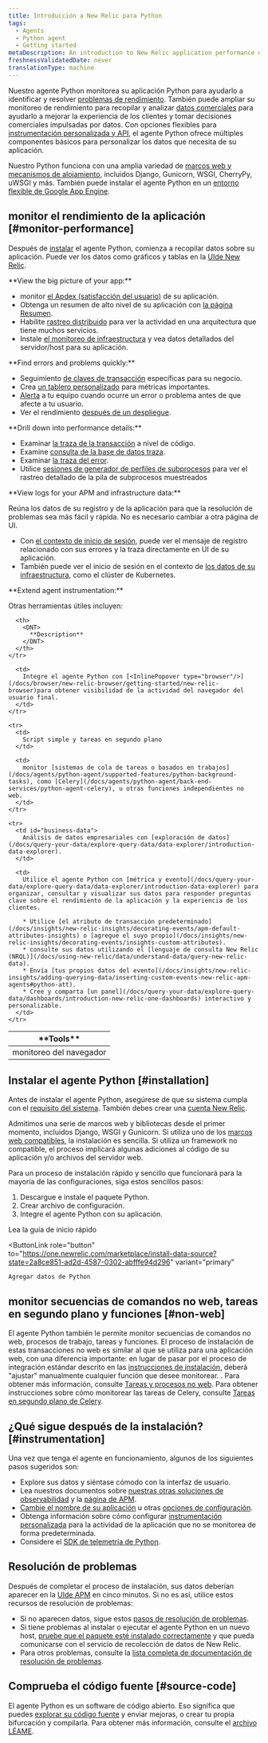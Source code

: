 ```yaml
---
title: Introducción a New Relic para Python
tags:
  - Agents
  - Python agent
  - Getting started
metaDescription: An introduction to New Relic application performance monitoring (APM) for Python applications.
freshnessValidatedDate: never
translationType: machine
---
```


Nuestro agente Python monitorea su aplicación Python para ayudarlo a identificar y resolver [problemas de rendimiento](#monitor-performance). También puede ampliar su monitoreo de rendimiento para recopilar y analizar [datos comerciales](#business-data) para ayudarlo a mejorar la experiencia de los clientes y tomar decisiones comerciales impulsadas por datos. Con opciones flexibles para [instrumentación personalizada y API](/docs/agents/python-agent/custom-instrumentation/python-custom-instrumentation), el agente Python ofrece múltiples componentes básicos para personalizar los datos que necesita de su aplicación.

Nuestro Python funciona con una amplia variedad de [marcos web y mecanismos de alojamiento](/docs/agents/python-agent/getting-started/instrumented-python-packages), incluidos Django, Gunicorn, WSGI, CherryPy, uWSGI y más. También puede instalar el agente Python en un [entorno flexible de Google App Engine](/docs/agents/python-agent/hosting-services/install-new-relic-python-agent-gae-flexible-environment).

## monitor el rendimiento de la aplicación [#monitor-performance]

Después de [instalar](#installation) el agente Python, comienza a recopilar datos sobre su aplicación. Puede ver los datos como gráficos y tablas en la [UIde New Relic](/docs/new-relic-one/use-new-relic-one/get-started/introduction-new-relic-one).

<DNT>
  **View the big picture of your app:**
</DNT>

* monitor [el Apdex (satisfacción del usuario)](/docs/apm/new-relic-apm/apdex/apdex-measuring-user-satisfaction) de su aplicación.
* Obtenga un resumen de alto nivel de su aplicación con [la página Resumen](/docs/apm/applications-menu/monitoring/apm-overview-page).
* Habilite [rastreo distribuido](/docs/apm/distributed-tracing/getting-started/introduction-distributed-tracing) para ver la actividad en una arquitectura que tiene muchos servicios.
* Instale [el monitoreo de infraestructura](/docs/infrastructure/new-relic-infrastructure/getting-started/introduction-new-relic-infrastructure) y vea datos detallados del servidor/host para su aplicación.

<DNT>
  **Find errors and problems quickly:**
</DNT>

* Seguimiento [de claves de transacción](/docs/apm/transactions/key-transactions/key-transactions-tracking-important-transactions-or-events) específicas para su negocio.
* Crea [un tablero personalizado](/docs/dashboards/new-relic-dashboards/custom-dashboards/custom-dashboards) para métricas importantes.
* [Alerta](/docs/alerts/alert-policies/understanding-alert-policies/alerting-new-relic) a tu equipo cuando ocurre un error o problema antes de que afecte a tu usuario.
* Ver el rendimiento [después de un despliegue](/docs/apm/applications-menu/events/deployments-page).

<DNT>
  **Drill down into performance details:**
</DNT>

* Examinar [la traza de la transacción](/docs/apm/transactions/transaction-traces/transaction-traces) a nivel de código.
* Examine [consulta de la base de datos traza](/apm/transactions/transaction-traces/troubleshoot-sql-statements).
* Examinar [la traza del error](/docs/apm/applications-menu/events/view-apm-error-analytics).
* Utilice [sesiones de generador de perfiles de subprocesos](/docs/apm/applications-menu/events/thread-profiler-tool) para ver el rastreo detallado de la pila de subprocesos muestreados

<DNT>
  **View logs for your APM and infrastructure data:**
</DNT>

Reúna los datos de su registro y de la aplicación para que la resolución de problemas sea más fácil y rápida. No es necesario cambiar a otra página de UI.

* Con [el contexto de inicio de sesión](/docs/logs/logs-context/configure-logs-context-python/), puede ver el mensaje de registro relacionado con sus errores y la traza directamente en UI de su aplicación.
* También puede ver el inicio de sesión en el contexto de [los datos de su infraestructura](/docs/logs/forward-logs/forward-your-logs-using-infrastructure-agent/), como el clúster de Kubernetes.

<DNT>
  **Extend agent instrumentation:**
</DNT>

Otras herramientas útiles incluyen:

<table>
  <thead>
    <tr>
      <th style={{ width: "200px" }}>
        <DNT>
          **Tools**
        </DNT>
      </th>

      <th>
        <DNT>
          **Description**
        </DNT>
      </th>
    </tr>
  </thead>

  <tbody>
    <tr>
      <td>
        monitoreo del navegador
      </td>

      <td>
        Integre el agente Python con [<InlinePopover type="browser"/>](/docs/browser/new-relic-browser/getting-started/new-relic-browser)para obtener visibilidad de la actividad del navegador del usuario final.
      </td>
    </tr>

    <tr>
      <td>
        Script simple y tareas en segundo plano
      </td>

      <td>
        monitor [sistemas de cola de tareas o basados en trabajos](/docs/agents/python-agent/supported-features/python-background-tasks), como [Celery](/docs/agents/python-agent/back-end-services/python-agent-celery), u otras funciones independientes no web.
      </td>
    </tr>

    <tr>
      <td id="business-data">
        Análisis de datos empresariales con [exploración de datos](/docs/query-your-data/explore-query-data/data-explorer/introduction-data-explorer).
      </td>

      <td>
        Utilice el agente Python con [métrica y evento](/docs/query-your-data/explore-query-data/data-explorer/introduction-data-explorer) para organizar, consultar y visualizar sus datos para responder preguntas clave sobre el rendimiento de la aplicación y la experiencia de los clientes.

        * Utilice [el atributo de transacción predeterminado](/docs/insights/new-relic-insights/decorating-events/apm-default-attributes-insights) o [agregue el suyo propio](/docs/insights/new-relic-insights/decorating-events/insights-custom-attributes).
        * consulte sus datos utilizando el [lenguaje de consulta New Relic (NRQL)](/docs/using-new-relic/data/understand-data/query-new-relic-data).
        * Envía [tus propios datos del evento](/docs/insights/new-relic-insights/adding-querying-data/inserting-custom-events-new-relic-apm-agents#python-att).
        * Cree y comparta [un panel](/docs/query-your-data/explore-query-data/dashboards/introduction-new-relic-one-dashboards) interactivo y personalizable.
      </td>
    </tr>
  </tbody>
</table>

## Instalar el agente Python [#installation]

Antes de instalar el agente Python, asegúrese de que su sistema cumpla con el [requisito del sistema](/docs/agents/python-agent/getting-started/compatibility-requirements-python-agent). También debes crear una [cuenta New Relic](https://newrelic.com/signup).

Admitimos una serie de marcos web y bibliotecas desde el primer momento, incluidos Django, WSGI y Gunicorn. Si utiliza uno de los [marcos web compatibles](/docs/agents/python-agent/getting-started/instrumented-python-packages), la instalación es sencilla. Si utiliza un framework no compatible, el proceso implicará algunas adiciones al código de su aplicación y/o archivos del servidor web.

Para un proceso de instalación rápido y sencillo que funcionará para la mayoría de las configuraciones, siga estos sencillos pasos:

1. Descargue e instale el paquete Python.
2. Crear archivo de configuración.
3. Integre el agente Python con su aplicación.

<ButtonGroup>
  <ButtonLink
    role="button"
    to="/docs/agents/python-agent/getting-started/python-agent-quick-start"
    variant="normal"
  >
    Lea la guía de inicio rápido
  </ButtonLink>

  <ButtonLink
    role="button"
    to="https://one.newrelic.com/marketplace/install-data-source?state=2a8ce851-ad2d-4587-0302-abfffe94d296"
    variant="primary"
  >
    Agregar datos de Python
  </ButtonLink>
</ButtonGroup>

## monitor secuencias de comandos no web, tareas en segundo plano y funciones [#non-web]

El agente Python también le permite monitor secuencias de comandos no web, procesos de trabajo, tareas y funciones. El proceso de instalación de estas transacciones no web es similar al que se utiliza para una aplicación web, con una diferencia importante: en lugar de pasar por el proceso de integración estándar descrito en las [instrucciones de instalación](/docs/agents/python-agent/getting-started/python-agent-quick-start), deberá "ajustar" manualmente cualquier función que desee monitorear. . Para obtener más información, consulte [Tareas y procesos no web](/docs/agents/python-agent/supported-features/python-background-tasks). Para obtener instrucciones sobre cómo monitorear las tareas de Celery, consulte [Tareas en segundo plano de Celery](/docs/agents/python-agent/back-end-services/python-agent-celery).

## ¿Qué sigue después de la instalación? [#instrumentation]

Una vez que tenga el agente en funcionamiento, algunos de los siguientes pasos sugeridos son:

* Explore sus datos y siéntase cómodo con la interfaz de usuario.
* Lea nuestros documentos sobre [nuestras otras soluciones de observabilidad](/docs/full-stack-observability/monitor-everything/get-started-new-relic-monitoring-tools/get-started-full-stack-observability) y la [página de APM](/docs/apm).
* [Cambie el nombre de su aplicación](/docs/agents/manage-apm-agents/app-naming/rename-your-application) u otras [opciones de configuración](/docs/agents/python-agent/installation-configuration/python-agent-configuration).
* Obtenga información sobre cómo configurar [instrumentación personalizada](/docs/agents/python-agent/custom-instrumentation/python-custom-instrumentation) para la actividad de la aplicación que no se monitorea de forma predeterminada.
* Considere el [SDK de telemetría de Python](/docs/data-ingest-apis/get-data-new-relic/new-relic-sdks/telemetry-sdks-send-custom-telemetry-data-new-relic).

## Resolución de problemas

Después de completar el proceso de instalación, sus datos deberían aparecer en la [UIde APM](/docs/apm/applications-menu/monitoring/apm-overview-page) en cinco minutos. Si no es así, utilice estos recursos de resolución de problemas:

* Si no aparecen datos, sigue estos [pasos de resolución de problemas](/docs/agents/python-agent/troubleshooting/no-data-appears-python).
* Si tiene problemas al instalar o ejecutar el agente Python en un nuevo host, [pruebe que el paquete esté instalado correctamente](/docs/agents/python-agent/installation-configuration/testing-python-agent) y que pueda comunicarse con el servicio de recolección de datos de New Relic.
* Para otros problemas, consulte la [lista completa de documentación de resolución de problemas](/docs/agents/python-agent/troubleshooting/).

## Comprueba el código fuente [#source-code]

El agente Python es un software de código abierto. Eso significa que puedes [explorar su código fuente](https://github.com/newrelic/newrelic-python-agent) y enviar mejoras, o crear tu propia bifurcación y compilarla. Para obtener más información, consulte el [archivo LÉAME](https://github.com/newrelic/newrelic-python-agent/blob/main/README.rst).
